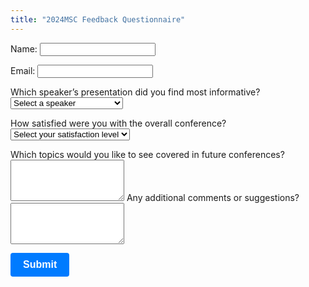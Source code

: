 ```yaml
---
title: "2024MSC Feedback Questionnaire"
---
```

<!-- for both mobile and desktop html -->
<style>
  button[type="submit"] {
    display: inline-block;
    padding: 10px 20px;
    font-size: 16px;
    font-weight: bold;
    text-align: center;
    text-decoration: none;
    background-color: #007bff;
    color: #fff;
    border: none;
    border-radius: 4px;
    cursor: pointer;
    -webkit-appearance: none;
    -moz-appearance: none;
    appearance: none;
  }
</style>
<!-- for both mobile and desktop html -->


<form id="feedbackForm" action="https://formspree.io/f/mqkrnprr" method="POST">

  <label for="name">Name:</label>
  <input type="text" id="name" name="name" required>

  <label for="email">Email:</label>
  <input type="email" id="email" name="email" required>

  <label for="speaker">Which speaker's presentation did you find most informative?</label>
  <select id="speaker" name="speaker" required>
    <option value="">Select a speaker</option>
    <option value="Dr. Jamal Tex Li-Hsing Chi">Dr. Jamal Tex Li-Hsing Chi</option>
    <option value="Dr. Ahmed Abdi Hersi">Dr. Ahmed Abdi Hersi</option>
    <option value="Dr. Chin-I Chen">Dr. Chin-I Chen</option>
    <option value="Dr. Omar Marshal">Dr. Omar Marshal</option>
    <option value="Dr. Fadumo Ahmed Liban">Dr. Fadumo Ahmed Liban</option>
    <option value="Dr. Abdillahi Abdi Ali">Dr. Abdillahi Abdi Ali</option>
<!--    <option value="Dr. Ming-Shun Wu">Dr. Ming-Shun Wu</option> -->
    <option value="Dr. Yen-Hsiang Wang">Dr. Yen-Hsiang Wang</option>
    <option value="Dr. Ahmed Saed Ali">Dr. Ahmed Saed Ali</option>
    <option value="Dr. Yu-Pin Chen">Dr. Yu-Pin Chen</option>
    <option value="Dr. Abdirashid Ismail">Dr. Abdirashid Ismail</option>
  </select>

  <label for="satisfaction">How satisfied were you with the overall conference?</label>
  <select id="satisfaction" name="satisfaction" required>
    <option value="">Select your satisfaction level</option>
    <option value="Very satisfied">Very satisfied</option>
    <option value="Satisfied">Satisfied</option>
    <option value="Neutral">Neutral</option>
    <option value="Dissatisfied">Dissatisfied</option>
    <option value="Very dissatisfied">Very dissatisfied</option>
  </select>

  <label for="topics">Which topics would you like to see covered in future conferences?</label>
  <textarea id="topics" name="topics" rows="4"></textarea>

  <label for="comments">Any additional comments or suggestions?</label>
  <textarea id="comments" name="comments" rows="4"></textarea>

  <button type="submit">Submit</button>

</form>

